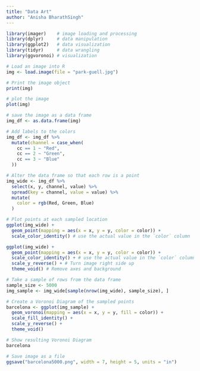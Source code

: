 ```yaml
---
title: "Data Art"
author: "Anisha BharathSingh"
---
```


```r
library(imager)    # image loading and processing
library(dplyr)     # data manipulation
library(ggplot2)   # data visualization
library(tidyr)     # data wrangling
library(ggvoronoi) # visualization
```

```r
# Load an image into R
img <- load.image(file = "park-guell.jpg")

# Print the image object 
print(img)
```

```r
# plot the image
plot(img)
```

```r
# save the image as a data frame
img_df <- as.data.frame(img)

```


```r
# Add labels to the colors
img_df <- img_df %>% 
  mutate(channel = case_when(
    cc == 1 ~ "Red",
    cc == 2 ~ "Green", 
    cc == 3 ~ "Blue"
  ))

# Alter the data frame so that each row is a point
img_wide <- img_df %>%
  select(x, y, channel, value) %>%
  spread(key = channel, value = value) %>%
  mutate(
    color = rgb(Red, Green, Blue)
  )

```



```r
# Plot points at each sampled location
ggplot(img_wide) +
  geom_point(mapping = aes(x = x, y = y, color = color)) +
  scale_color_identity() # use the actual value in the `color` column

```


```r
ggplot(img_wide) +
  geom_point(mapping = aes(x = x, y = y, color = color)) +
  scale_color_identity() + # use the actual value in the `color` column
  scale_y_reverse() + # Turn image right side up
  theme_void() # Remove axes and background

```


```r
# Take a sample of rows from the data frame
sample_size <- 5000
img_sample <- img_wide[sample(nrow(img_wide), sample_size), ]

```



```r
# Create a Voronoi Diagram of the sampled points
barcelona <- ggplot(img_sample) +
  geom_voronoi(mapping = aes(x = x, y = y, fill = color)) +
  scale_fill_identity() +
  scale_y_reverse() +
  theme_void()

# Show resulting Voronoi Diagram
barcelona
```

```r
# Save image as a file
ggsave("barcelona5000.png", width = 7, height = 5, units = "in")
```

